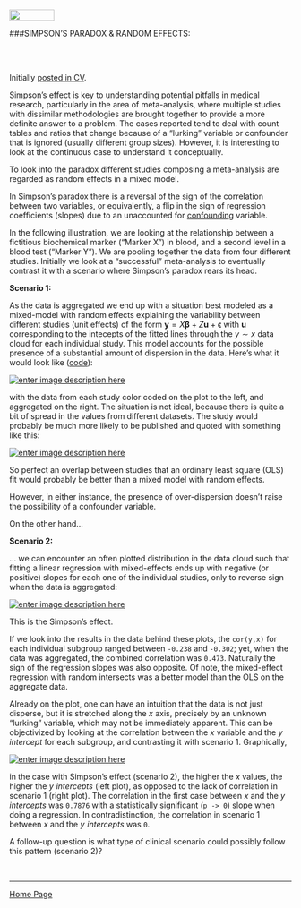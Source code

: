 <br>
<a href="http://rinterested.github.io/statistics/index.html">
<img HEIGHT="20" WIDTH="80" src="https://cloud.githubusercontent.com/assets/9312897/10556783/a27a26fa-745c-11e5-9b1a-2d5bd737387a.PNG"></a>


###SIMPSON'S PARADOX & RANDOM EFFECTS:

<br><br>

Initially [posted in CV](http://stats.stackexchange.com/a/168733/67822).

Simpson's effect is key to understanding potential pitfalls in medical research, particularly in the area of meta-analysis, where multiple studies with dissimilar methodologies are brought together to provide a more definite answer to a problem. The cases reported tend to deal with count tables and ratios that change because of a "lurking" variable or confounder that is ignored (usually different group sizes). However, it is interesting to look at the continuous case to understand it conceptually.

To look into the paradox different studies composing a meta-analysis are regarded as random effects in a mixed model.

In Simpson's paradox there is a reversal of the sign of the correlation between two variables, or equivalently, a flip in the sign of regression coefficients (slopes) due to an unaccounted for [confounding][1] variable.

In the following illustration, we are looking at the relationship between a fictitious biochemical marker ("Marker X") in blood, and a second level in a blood test ("Marker Y"). We are pooling together the data from four different studies. Initially we look at a "successful" meta-analysis to eventually contrast it with a scenario where Simpson's paradox rears its head.

**Scenario 1:**

As the data is aggregated we end up with a situation best modeled as a mixed-model with random effects explaining the variability between different studies (unit effects) of the form $\boldsymbol{y} = X \boldsymbol{\beta} + Z \boldsymbol{u} + \boldsymbol{\epsilon}$ with $\boldsymbol u$ corresponding to the intecepts of the fitted lines through the $y\sim x$ data cloud for each individual study. This model accounts for the possible presence of a substantial amount of dispersion in the data. Here's what it would look like ([code][2]):

[![enter image description here][3]][3]

with the data from each study color coded on the plot to the left, and aggregated on the right. The situation is not ideal, because there is quite a bit of spread in the values from different datasets. The study would probably be much more likely to be published and quoted with something like this:

[![enter image description here][4]][4]

So perfect an overlap between studies that an ordinary least square (OLS) fit would probably be better than a mixed model with random effects.

However, in either instance, the presence of over-dispersion doesn't raise the possibility of a confounder variable. 

On the other hand...

**Scenario 2:**

... we can encounter an often plotted distribution in the data cloud such that fitting a linear regression with mixed-effects ends up with negative (or positive) slopes for each one of the individual studies, only to reverse sign when the data is aggregated:

[![enter image description here][5]][5]

This is the Simpson's effect.

If we look into the results in the data behind these plots, the `cor(y,x)` for each individual subgroup ranged between `-0.238` and `-0.302`; yet, when the data was aggregated, the combined correlation was `0.473`. Naturally the sign of the regression slopes was also opposite. Of note, the mixed-effect regression with random intersects was a better model than the OLS on the aggregate data.

Already on the plot, one can have an intuition that the data is not just disperse, but it is stretched along the $x$ axis, precisely by an unknown "lurking" variable, which may not be immediately apparent. This can be objectivized by looking at the correlation between the $x$ variable and the $y\,\,intercept$ for each subgroup, and contrasting it with scenario 1. Graphically,

[![enter image description here][6]][6]

in the case with Simpson's effect (scenario 2), the higher the $x$ values, the higher the $y\,\,intercepts$ (left plot), as opposed to the lack of correlation in scenario 1 (right plot). The correlation in the first case between $x$ and the $y\,\,intercepts$ was `0.7876` with a statistically significant (`p -> 0`) slope when doing a regression. In contradistinction, the correlation in scenario 1 between $x$ and the $y\,\,intercepts$ was `0`.

A follow-up question is what type of clinical scenario could possibly follow this pattern (scenario 2)?

  [1]: https://en.wikipedia.org/wiki/Confounding
  [2]: https://github.com/RInterested/SIMULATIONS_and_PROOFS/blob/master/SIMPSON'S%20PARADOX
  [3]: http://i.stack.imgur.com/wo5Vd.png
  [4]: http://i.stack.imgur.com/1vhVM.png
  [5]: http://i.stack.imgur.com/I7Mh6.png
  [6]: http://i.stack.imgur.com/9ibLA.png

<br>



---

<a href="http://rinterested.github.io/statistics/index.html">Home Page</a>
